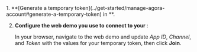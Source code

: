 
<Poc3 />
<PlatformWrapper platform="react-native, electron, flutter, windows, unreal">
1. **[Generate a temporary token](../get-started/manage-agora-account#generate-a-temporary-token) in <Vg k="CONSOLE" />**.

2. **Configure the web demo you use to connect to your <Vpl k="CLIENT"/>**:
    
    In your browser, navigate to the <Link target="_blank" to="{{Global.DEMO_BASIC_VIDEO_CALL_URL}}"><Vg
    k="COMPANY"/> web demo</Link> and update _App ID_, _Channel_, and _Token_ with the values for your temporary token, then click **Join**.
</PlatformWrapper>
<Electron />
<Flutter />
<ReactNative />
<Windows />
<Unreal />
 